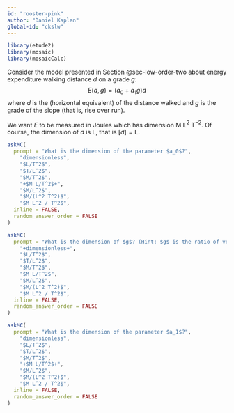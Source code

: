 ```yaml
---
id: "rooster-pink"
author: "Daniel Kaplan"
global-id: "ckslw"
---
```


```r
library(etude2)
library(mosaic)
library(mosaicCalc)
```

Consider the model presented in Section @sec-low-order-two about energy expenditure walking distance $d$ on a grade $g$: $$E(d,g) = (a_0 + a_1 g)d$$ where $d$ is the (horizontal equivalent) of the distance walked and $g$ is the grade of the slope (that is, rise over run). 

We want $E$ to be measured in Joules which has dimension M L$^2$ T$^{-2}$. Of course, the dimension of $d$ is L, that is $[d] = \text{L}$.


```r
askMC(
  prompt = "What is the dimension of the parameter $a_0$?",
    "dimensionless",
    "$L/T^2$",
    "$T/L^2$",
    "$M/T^2$",
    "+$M L/T^2$+",
    "$M/L^2$",
    "$M/(L^2 T^2)$",
    "$M L^2 / T^2$",
  inline = FALSE,
  random_answer_order = FALSE
)
```

```r
askMC(
  prompt = "What is the dimension of $g$? (Hint: $g$ is the ratio of vertical to horizontal distance covered.)",
    "+dimensionless+",
    "$L/T^2$",
    "$T/L^2$",
    "$M/T^2$",
    "$M L/T^2$",
    "$M/L^2$",
    "$M/(L^2 T^2)$",
    "$M L^2 / T^2$",
  inline = FALSE,
  random_answer_order = FALSE
)
```

```r
askMC(
  prompt = "What is the dimension of the parameter $a_1$?",
    "dimensionless",
    "$L/T^2$",
    "$T/L^2$",
    "$M/T^2$",
    "+$M L/T^2$+",
    "$M/L^2$",
    "$M/(L^2 T^2)$",
    "$M L^2 / T^2$",
  inline = FALSE,
  random_answer_order = FALSE
)
```
